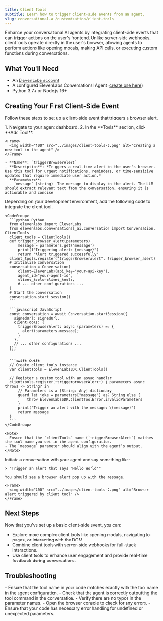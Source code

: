 ```yaml
---
title: Client Tools
subtitle: Learn how to trigger client-side events from an agent.
slug: conversational-ai/customization/client-tools
---
```



Enhance your conversational AI agents by integrating client-side events that can trigger actions on the user's frontend. Unlike server-side webhooks, client tools operate directly in the user's browser, allowing agents to perform actions like opening modals, making API calls, or executing custom functions during conversations.

## What You'll Need

- An [ElevenLabs account](https://elevenlabs.io)
- A configured ElevenLabs Conversational Agent ([create one here](/docs/conversational-ai/docs/agent-setup))
- Python 3.7+ or Node.js 16+

## Creating Your First Client-Side Event

Follow these steps to set up a client-side event that triggers a browser alert.

<Steps>
  <Step title="Create a new tool in your agent">
    1. Navigate to your agent dashboard.
    2. In the **Tools** section, click **Add Tool**.
    
    <Frame>
      <img width="400" src="../images/client-tools-1.png" alt="Creating a new tool in the agent" />
    </Frame>
  </Step>

<Step title="Configure the tool">

    - **Name**: `triggerBrowserAlert`
    - **Description**: *Triggers a real-time alert in the user's browser. Use this tool for urgent notifications, reminders, or time-sensitive updates that require immediate user action.*
    - **Parameters**:
      - `message` (string): The message to display in the alert. The LLM should extract relevant text from the conversation, ensuring it is actionable and concise.

</Step>

  <Step title="Implement the client tool in your code">
    Depending on your development environment, add the following code to integrate the client tool.

    <CodeGroup>
      ```python Python
      from elevenlabs import ElevenLabs
      from elevenlabs.conversational_ai.conversation import Conversation, ClientTools
      client_tools = ClientTools()
      def trigger_browser_alert(parameters):
          message = parameters.get("message")
          print(f"Triggering alert: {message}")
          return "Alert triggered successfully"
      client_tools.register("triggerBrowserAlert", trigger_browser_alert)
      # Initialize conversation
      conversation = Conversation(
          client=ElevenLabs(api_key="your-api-key"),
          agent_id="your-agent-id",
          client_tools=client_tools,
          # ... other configurations ...
      )
      # Start the conversation
      conversation.start_session()
      ```

      ```javascript JavaScript
      const conversation = await Conversation.startSession({
        signedUrl: signedUrl,
        clientTools: {
          triggerBrowserAlert: async (parameters) => {
            alert(parameters.message);
          }
        },
        // ... other configurations ...
      });
      ```

      ```swift Swift
      // Create client tools instance
      var clientTools = ElevenLabsSDK.ClientTools()

      // Register a custom tool with an async handler
      clientTools.register("triggerBrowserAlert") { parameters async throws -> String? in
          // Parameters is a [String: Any] dictionary
          guard let joke = parameters["message"] as? String else {
              throw ElevenLabsSDK.ClientToolError.invalidParameters
          }
          print("Trigger an alert with the message: \(message)")
          return message
      }
      ```
    </CodeGroup>

    <Note>
    - Ensure that the `clientTools` name (`triggerBrowserAlert`) matches the tool name you set in the agent configuration.
    - The `message` parameter should align with the agent’s output.
    </Note>

  </Step>

  <Step title="Test the client-side event">
    Initiate a conversation with your agent and say something like:

    > "Trigger an alert that says 'Hello World'"

    You should see a browser alert pop up with the message.

    <Frame>
      <img width="400" src="../images/client-tools-2.png" alt="Browser alert triggered by client tool" />
    </Frame>

  </Step>
</Steps>

## Next Steps

Now that you've set up a basic client-side event, you can:

- Explore more complex client tools like opening modals, navigating to pages, or interacting with the DOM.
- Combine client tools with server-side webhooks for full-stack interactions.
- Use client tools to enhance user engagement and provide real-time feedback during conversations.

## Troubleshooting

<AccordionGroup>
  <Accordion title="Client tool not triggering">
    - Ensure that the tool name in your code matches exactly with the tool name
    in the agent configuration. - Check that the agent is correctly outputting
    the tool command in the conversation. - Verify there are no typos in the
    parameter names.
  </Accordion>
  <Accordion title="JavaScript errors in the browser">
    - Open the browser console to check for any errors. - Ensure that your code
    has necessary error handling for undefined or unexpected parameters.
  </Accordion>
</AccordionGroup>
